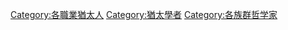 [[Category:各職業猶太人|Category:各職業猶太人]]
[[Category:猶太學者|Category:猶太學者]]
[[Category:各族群哲学家|Category:各族群哲学家]]
